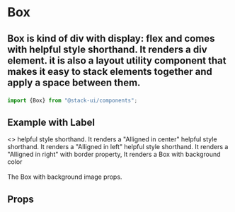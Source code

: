 
<Meta title="Components/Box" component="Rows" />

<Story name="Import" />

# Box

## <p>Box is kind of div with display: flex and comes with helpful style shorthand. It renders a div element. it is also a layout utility component that makes it easy to stack elements together and apply a space between them.</p>

```jsx
import {Box} from "@stack-ui/components";
```
## Example with Label

<Preview withToolbar>
<Story name="-Default">
    <>
    <Box textAlign="center" p="0px" pt="20px">helpful style shorthand. It renders a "Alligned in center"</Box>
    <Box textAlign="left" p="0px" pt="20px">helpful style shorthand. It renders a "Alligned in left"</Box>
    <Box textAlign="right" p="0px" pt="20px">helpful style shorthand. It renders a "Alligned in right"</Box>
     <Box width="50%" background="#e7e1e1" p="0px" pt="20px" border="1px solid blue">with border property, It renders a Box with background color</Box>
    <br />
    <br />
    <Box  textAlign="center" pt="20px" bgImg="url(https://blog.prezi.com/wp-content/uploads/2019/03/jason-leung-479251-unsplash.jpg)">
    The Box with background image props.</Box>
    </>
</Story>
</Preview>

<Story name="Props" />

## Props

<Props of={BoxTypes} />


